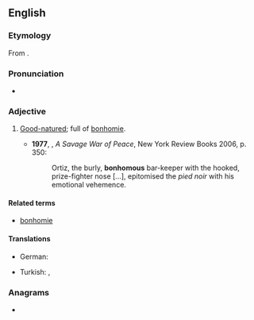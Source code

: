 ==English==

===Etymology===
From {{suffix|bonhomie|ous|alt1=bonhom(ie)|lang=en}}.

===Pronunciation===
* {{a|UK}} {{IPA|/ˈbɒnəməs/|lang=en}}

===Adjective===
{{en-adj}}

# [[good-natured|Good-natured]]; full of [[bonhomie]].
#: {{syn|en|friendly|genial}}
#* '''1977''', {{w|Alistair Horne}}, ''A Savage War of Peace'', New York Review Books 2006, p. 350:
#*: Ortiz, the burly, '''bonhomous''' bar-keeper with the hooked, prize-fighter nose […], epitomised the ''pied noir'' with his emotional vehemence.

====Related terms====
* [[bonhomie]]

====Translations====
{{trans-top}}
* German: {{t|de|gutmütig}}
{{trans-mid}}
* Turkish: {{t+|tr|iyi huylu}}, {{t+|tr|iyi niyetli}}
{{trans-bottom}}

===Anagrams===
* {{anagrams|en|a=bhmnooosu|Homobonus}}